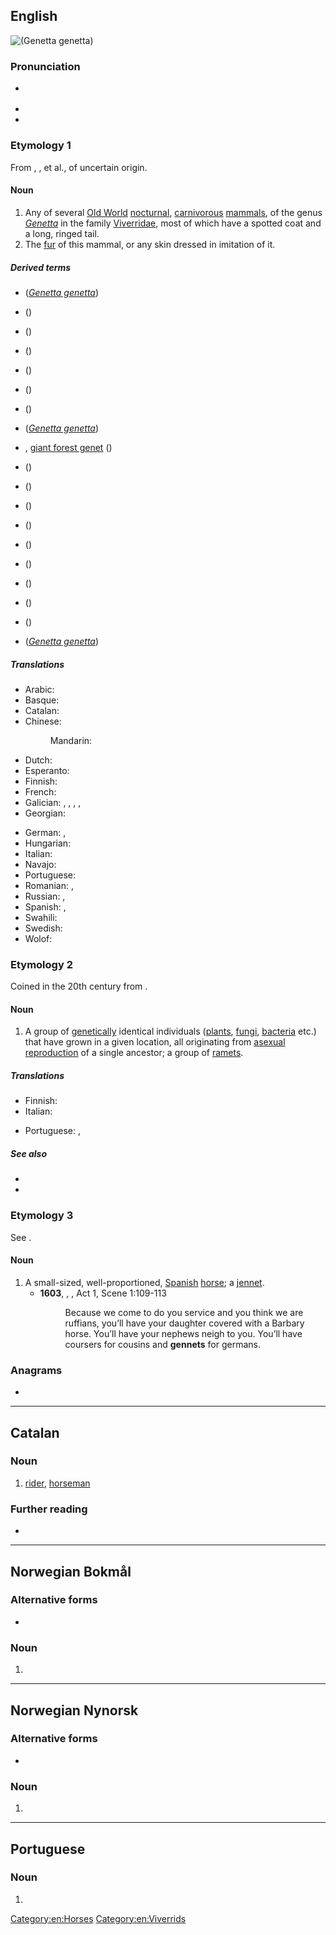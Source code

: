 {{also|genêt}}
==English==
{{was wotd|2012|January|8}}
[[File:Genetta genetta felina (Wroclaw zoo).JPG|thumb|right|{{vern|common genet|common '''genet'''}} (''[[Genetta genetta]]'')]]
{{wikipedia|dab=genet}}
{{wikispecies|Genetta}}

===Pronunciation===
* {{a|UK|US}} {{IPA|en|/ˈdʒɛn.ɪt/}}
* {{audio|en|en-us-genet.ogg|Audio (US)}}
* {{rhymes|en|ɛnɪt}}

===Etymology 1===
From {{etyl|xno|en}} {{m|fro|genette}}, {{etyl|frm|en}} {{m|frm|genette}}, {{m|frm|jenette}} et al., of uncertain origin.

====Noun====
{{en-noun|~}}

# Any of several [[Old World]] [[nocturnal]], [[carnivorous]] [[mammal]]s, of the genus ''[[Genetta]]'' in the family [[Viverridae]], most of which have a spotted coat and a long, ringed tail.
# The [[fur]] of this mammal, or any skin dressed in imitation of it.

=====Derived terms=====
* {{vern|common genet}} (''[[Genetta genetta]]'')
* {{vern|Abyssinian genet}} ({{taxlink|Genetta abyssinica|species|ver=200623}})
* {{vern|Angolan genet}} ({{taxlink|Genetta angolensis|species|ver=200623}})
* {{vern|aquatic genet}} ({{taxlink|Genetta piscivora|species|ver=200623}})
* {{vern|Bourlon's genet}} ({{taxlink|Genetta bourlonii|species|ver=200623}})
* {{vern|Cape genet}} ({{taxlink|Genetta tigrina|species|ver=200623}})
* {{vern|Ethiopian genet}} ({{taxlink|Genetta abyssinica|species|ver=200623}})
* {{vern|European genet}} (''[[Genetta genetta]]'')
* {{vern|giant genet}}, [[giant forest genet]] ({{taxlink|Genetta victoriae|species|ver=200623}})
* {{vern|Haussa genet}} ({{taxlink|Genetta thierryi|species|ver=200623}})
* {{vern|Johnston's genet}} ({{taxlink|Genetta johnstoni|species|ver=200623}})
* {{vern|king genet}} ({{taxlink|Genetta poensis|species|ver=200623}})
* {{vern|large-spotted genet}} ({{taxlink|Genetta tigrina|species|ver=200623}})
* {{vern|miombo genet}} ({{taxlink|Genetta angolensis|species|ver=200623}})
* {{vern|panther genet}} ({{taxlink|Genetta maculata|species|ver=200623}})
* {{vern|pardine genet}} ({{taxlink|Genetta pardina|species|ver=200623}})
* {{vern|rusty-spotted genet}} ({{taxlink|Genetta maculata|species|ver=200623}})
* {{vern|servaline genet}} ({{taxlink|Genetta servalina|species|ver=200623}})
* {{vern|small-spotted genet}} (''[[Genetta genetta]]'')

=====Translations=====
{{trans-top|mammal of the genus ''Genetta''}}
* Arabic: {{t|ar|زُرَيْقَاء|m}}
* Basque: {{t|eu|katajineta}}
* Catalan: {{t+|ca|geneta|f}}
* Chinese:
*: Mandarin: {{t+|cmn|獛|tr=pú}}
* Dutch: {{t+|nl|genet}}
* Esperanto: {{t|eo|genoto}}
* Finnish: {{t+|fi|genetti}}
* French: {{t+|fr|genette|f}}
* Galician: {{t+|gl|algaria|m}}, {{t|gl|rebisaco|m}}, {{t|gl|rabilongo|m}}, {{t|gl|gato de algalia|m}}, {{t|gl|corredoira|f}}
* Georgian: {{t|ka|ვივერა|sc=Geor}}
{{trans-mid}}
* German: {{t|de|Genette|n}}, {{t|de|Ginsterkatze|f}}
* Hungarian: {{t|hu|petymeg}}
* Italian: {{t|it|genetta|f}}
* Navajo: {{t|nv|dlǫ́ʼiitsoh áłtsʼózígíí}}
* Portuguese: {{t+|pt|gineta|f}}
* Romanian: {{t+|ro|genetă|f}}, {{t+|ro|ginetă|f}}
* Russian: {{t+|ru|гене́тта|f}}, {{t+|ru|гене́та|f}}
* Spanish: {{t+|es|jineta|f}}, {{t+|es|gineta|f}}
* Swahili: {{t|sw|kanu}}
* Swedish: {{t|sv|genett|c}}
* Wolof: {{t|wo|yoolaan}}
{{trans-bottom}}

===Etymology 2===
Coined in the 20th century from {{suffix|en|gene|et}}.

====Noun====
{{en-noun}}

# {{lb|en|biology}} A group of [[genetic]]ally identical individuals ([[plant]]s, [[fungi]], [[bacteria]] etc.) that have grown in a given location, all originating from [[asexual reproduction]] of a single ancestor; a group of [[ramet]]s.

=====Translations=====
{{trans-top|(biology) group of genetically identical individuals}}
* Finnish: {{t|fi|klooniyhdyskunta}}
* Italian: {{t|it|genet|m}}
{{trans-mid}}
* Portuguese: {{t+|pt|geneta|m}}, {{t+|pt|genet|m}}
{{trans-bottom}}

=====See also=====
* {{l|en|ortet}}
* {{l|en|ramet}}

===Etymology 3===
See {{m|en|jennet}}.

====Noun====
{{en-noun}}

# A small-sized, well-proportioned, [[Spanish]] [[horse]]; a [[jennet]].
#* '''1603''', {{w|William Shakespeare}}, ''{{w|Othello}}'', Act 1, Scene 1:109-113
#*: Because we come to do you service and you think we are ruffians, you’ll have your daughter covered with a Barbary horse. You’ll have your nephews neigh to you. You’ll have coursers for cousins and '''gennets''' for germans.

===Anagrams===
* {{anagrams|en|a=eegnt|tenge}}

[[Category:en:Horses]]
[[Category:en:Viverrids]]

----

==Catalan==

===Noun===
{{ca-noun|m|f=geneta}}

# [[rider]], [[horseman]]

===Further reading===
* {{R:IEC2}}

----

==Norwegian Bokmål==

===Alternative forms===
* {{l|nb|genen}}

===Noun===
{{head|nb|noun form|g=n|g2=m}}

# {{inflection of|nb|gen||definite|n|s}}

----

==Norwegian Nynorsk==

===Alternative forms===
* {{l|nn|genen}}

===Noun===
{{head|nn|noun form|g=n|g2=m}}

# {{inflection of|nn|gen||definite|n|s}}

----

==Portuguese==

===Noun===
{{pt-noun|m|s}}

# {{alternative form of|pt|geneta}}